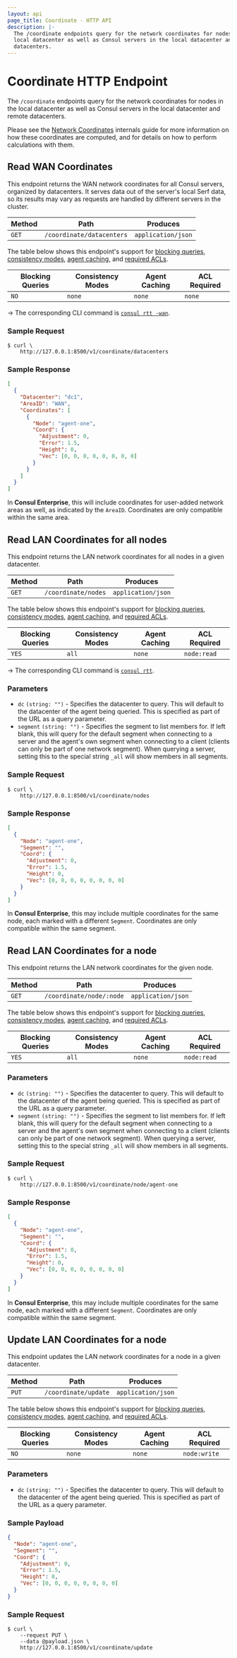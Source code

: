 ```yaml
---
layout: api
page_title: Coordinate - HTTP API
description: |-
  The /coordinate endpoints query for the network coordinates for nodes in the
  local datacenter as well as Consul servers in the local datacenter and remote
  datacenters.
---
```


# Coordinate HTTP Endpoint

The `/coordinate` endpoints query for the network coordinates for nodes in the
local datacenter as well as Consul servers in the local datacenter and remote
datacenters.

Please see the [Network Coordinates](/docs/internals/coordinates) internals
guide for more information on how these coordinates are computed, and for
details on how to perform calculations with them.

## Read WAN Coordinates

This endpoint returns the WAN network coordinates for all Consul servers,
organized by datacenters. It serves data out of the server's local Serf data, so
its results may vary as requests are handled by different servers in the
cluster.

| Method | Path                      | Produces           |
| ------ | ------------------------- | ------------------ |
| `GET`  | `/coordinate/datacenters` | `application/json` |

The table below shows this endpoint's support for
[blocking queries](/api/features/blocking),
[consistency modes](/api/features/consistency),
[agent caching](/api/features/caching), and
[required ACLs](/api#authentication).

| Blocking Queries | Consistency Modes | Agent Caching | ACL Required |
| ---------------- | ----------------- | ------------- | ------------ |
| `NO`             | `none`            | `none`        | `none`       |

-> The corresponding CLI command is [`consul rtt -wan`](/commands/rtt#wan).

### Sample Request

```shell-session
$ curl \
    http://127.0.0.1:8500/v1/coordinate/datacenters
```

### Sample Response

```json
[
  {
    "Datacenter": "dc1",
    "AreaID": "WAN",
    "Coordinates": [
      {
        "Node": "agent-one",
        "Coord": {
          "Adjustment": 0,
          "Error": 1.5,
          "Height": 0,
          "Vec": [0, 0, 0, 0, 0, 0, 0, 0]
        }
      }
    ]
  }
]
```

In **Consul Enterprise**, this will include coordinates for user-added network
areas as well, as indicated by the `AreaID`. Coordinates are only compatible
within the same area.

## Read LAN Coordinates for all nodes

This endpoint returns the LAN network coordinates for all nodes in a given
datacenter.

| Method | Path                | Produces           |
| ------ | ------------------- | ------------------ |
| `GET`  | `/coordinate/nodes` | `application/json` |

The table below shows this endpoint's support for
[blocking queries](/api/features/blocking),
[consistency modes](/api/features/consistency),
[agent caching](/api/features/caching), and
[required ACLs](/api#authentication).

| Blocking Queries | Consistency Modes | Agent Caching | ACL Required |
| ---------------- | ----------------- | ------------- | ------------ |
| `YES`            | `all`             | `none`        | `node:read`  |

-> The corresponding CLI command is [`consul rtt`](/commands/rtt).

### Parameters

- `dc` `(string: "")` - Specifies the datacenter to query. This will default to
  the datacenter of the agent being queried. This is specified as part of the
  URL as a query parameter.
- `segment` `(string: "")` <EnterpriseAlert inline /> - Specifies the segment to list members for.
  If left blank, this will query for the default segment when connecting to a server and
  the agent's own segment when connecting to a client (clients can only be part of one
  network segment). When querying a server, setting this to the special string `_all`
  will show members in all segments.

### Sample Request

```shell-session
$ curl \
    http://127.0.0.1:8500/v1/coordinate/nodes
```

### Sample Response

```json
[
  {
    "Node": "agent-one",
    "Segment": "",
    "Coord": {
      "Adjustment": 0,
      "Error": 1.5,
      "Height": 0,
      "Vec": [0, 0, 0, 0, 0, 0, 0, 0]
    }
  }
]
```

In **Consul Enterprise**, this may include multiple coordinates for the same node,
each marked with a different `Segment`. Coordinates are only compatible within the same
segment.

## Read LAN Coordinates for a node

This endpoint returns the LAN network coordinates for the given node.

| Method | Path                     | Produces           |
| ------ | ------------------------ | ------------------ |
| `GET`  | `/coordinate/node/:node` | `application/json` |

The table below shows this endpoint's support for
[blocking queries](/api/features/blocking),
[consistency modes](/api/features/consistency),
[agent caching](/api/features/caching), and
[required ACLs](/api#authentication).

| Blocking Queries | Consistency Modes | Agent Caching | ACL Required |
| ---------------- | ----------------- | ------------- | ------------ |
| `YES`            | `all`             | `none`        | `node:read`  |

### Parameters

- `dc` `(string: "")` - Specifies the datacenter to query. This will default to
  the datacenter of the agent being queried. This is specified as part of the
  URL as a query parameter.
- `segment` `(string: "")` <EnterpriseAlert inline /> - Specifies the segment to list members for.
  If left blank, this will query for the default segment when connecting to a server and
  the agent's own segment when connecting to a client (clients can only be part of one
  network segment). When querying a server, setting this to the special string `_all`
  will show members in all segments.

### Sample Request

```shell-session
$ curl \
    http://127.0.0.1:8500/v1/coordinate/node/agent-one
```

### Sample Response

```json
[
  {
    "Node": "agent-one",
    "Segment": "",
    "Coord": {
      "Adjustment": 0,
      "Error": 1.5,
      "Height": 0,
      "Vec": [0, 0, 0, 0, 0, 0, 0, 0]
    }
  }
]
```

In **Consul Enterprise**, this may include multiple coordinates for the same node,
each marked with a different `Segment`. Coordinates are only compatible within the same
segment.

## Update LAN Coordinates for a node

This endpoint updates the LAN network coordinates for a node in a given
datacenter.

| Method | Path                 | Produces           |
| ------ | -------------------- | ------------------ |
| `PUT`  | `/coordinate/update` | `application/json` |

The table below shows this endpoint's support for
[blocking queries](/api/features/blocking),
[consistency modes](/api/features/consistency),
[agent caching](/api/features/caching), and
[required ACLs](/api#authentication).

| Blocking Queries | Consistency Modes | Agent Caching | ACL Required |
| ---------------- | ----------------- | ------------- | ------------ |
| `NO`             | `none`            | `none`        | `node:write` |

### Parameters

- `dc` `(string: "")` - Specifies the datacenter to query. This will default to
  the datacenter of the agent being queried. This is specified as part of the
  URL as a query parameter.

### Sample Payload

```json
{
  "Node": "agent-one",
  "Segment": "",
  "Coord": {
    "Adjustment": 0,
    "Error": 1.5,
    "Height": 0,
    "Vec": [0, 0, 0, 0, 0, 0, 0, 0]
  }
}
```

### Sample Request

```shell-session
$ curl \
    --request PUT \
    --data @payload.json \
    http://127.0.0.1:8500/v1/coordinate/update
```
